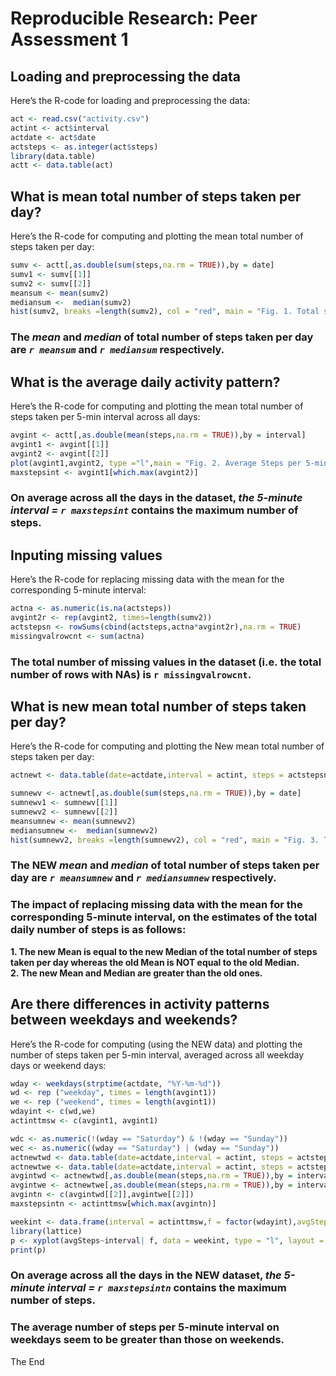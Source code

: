 # Reproducible Research: Peer Assessment 1


## Loading and preprocessing the data  
Here's the R-code for loading and preprocessing the data:  
```r
act <- read.csv("activity.csv")
actint <- act$interval
actdate <- act$date
actsteps <- as.integer(act$steps)
library(data.table)
actt <- data.table(act)
```

## What is mean total number of steps taken per day?  
Here's the R-code for computing and plotting the mean total number of steps taken per day:  
```r
sumv <- actt[,as.double(sum(steps,na.rm = TRUE)),by = date]
sumv1 <- sumv[[1]]
sumv2 <- sumv[[2]]
meansum <- mean(sumv2)
mediansum <-  median(sumv2)
hist(sumv2, breaks =length(sumv2), col = "red", main = "Fig. 1. Total steps per day",xlab ="Total steps per day")
```
### The *mean* and *median* of total number of steps taken per day are *`r meansum`* and *`r mediansum`* respectively.

## What is the average daily activity pattern?  
Here's the R-code for computing and plotting the mean total number of steps taken per 5-min interval across all days:  
```r

avgint <- actt[,as.double(mean(steps,na.rm = TRUE)),by = interval]
avgint1 <- avgint[[1]]
avgint2 <- avgint[[2]]
plot(avgint1,avgint2, type ="l",main = "Fig. 2. Average Steps per 5-min Interval",xlab = "Intervals",ylab = "Average Number of Steps")
maxstepsint <- avgint1[which.max(avgint2)]
```
### On average across all the days in the dataset, *the 5-minute interval = `r maxstepsint`* contains the maximum number of steps.

## Inputing missing values  
Here's the R-code for replacing missing data with the mean for the corresponding 5-minute interval:    
```r
actna <- as.numeric(is.na(actsteps))
avgint2r <- rep(avgint2, times=length(sumv2))
actstepsn <- rowSums(cbind(actsteps,actna*avgint2r),na.rm = TRUE)
missingvalrowcnt <- sum(actna)
```
### The total number of missing values in the dataset (i.e. the total number of rows with NAs) is `r missingvalrowcnt`.

## What is new  mean total number of steps taken per day?
Here's the R-code for computing and plotting the New mean total number of steps taken per day:
```r
actnewt <- data.table(date=actdate,interval = actint, steps = actstepsn)

sumnewv <- actnewt[,as.double(sum(steps,na.rm = TRUE)),by = date]
sumnewv1 <- sumnewv[[1]]
sumnewv2 <- sumnewv[[2]]
meansumnew <- mean(sumnewv2)
mediansumnew <-  median(sumnewv2)
hist(sumnewv2, breaks =length(sumnewv2), col = "red", main = "Fig. 3. Total steps per day (after replacing NA values)",xlab ="Total steps per day")
```
### The NEW *mean* and *median* of total number of steps taken per day are *`r meansumnew`* and *`r mediansumnew`* respectively.

### The impact of replacing missing data with the mean for the corresponding 5-minute interval, on the estimates of the total daily number of steps is as follows:
**1.  The new Mean is equal to the new Median of the total number of steps taken per day whereas the old Mean is NOT equal to the old Median.**  
**2.	The new Mean and Median are greater than the old ones.**

## Are there differences in activity patterns between weekdays and weekends?  
Here's the R-code for computing (using the NEW data) and plotting the number of steps taken per 5-min interval, averaged across all weekday days or weekend days:  
```r
wday <- weekdays(strptime(actdate, "%Y-%m-%d"))
wd <- rep ("weekday", times = length(avgint1))
we <- rep ("weekend", times = length(avgint1))
wdayint <- c(wd,we)
actinttmsw <- c(avgint1, avgint1)

wdc <- as.numeric(!(wday == "Saturday") & !(wday == "Sunday"))
wec <- as.numeric((wday == "Saturday") | (wday == "Sunday"))
actnewtwd <- data.table(date=actdate,interval = actint, steps = actstepsn*wdc)
actnewtwe <- data.table(date=actdate,interval = actint, steps = actstepsn*wec)
avgintwd <- actnewtwd[,as.double(mean(steps,na.rm = TRUE)),by = interval]
avgintwe <- actnewtwe[,as.double(mean(steps,na.rm = TRUE)),by = interval]
avgintn <- c(avgintwd[[2]],avgintwe[[2]])
maxstepsintn <- actinttmsw[which.max(avgintn)]

weekint <- data.frame(interval = actinttmsw,f = factor(wdayint),avgSteps = avgintn)
library(lattice)
p <- xyplot(avgSteps~interval| f, data = weekint, type = "l", layout = c(1,2), scales=list(x=list(tick.number = 10)),xlab = "Intervals",ylab="Average Number of Steps",main = "Fig. 4. Average Steps per 5-min Interval") ## plot w 2 panels
print(p)

```
### On average across all the days in the NEW dataset, *the 5-minute interval = `r maxstepsintn`* contains the maximum number of steps.  
### The average number of steps per 5-minute interval on weekdays seem to be greater than those on weekends.
The End